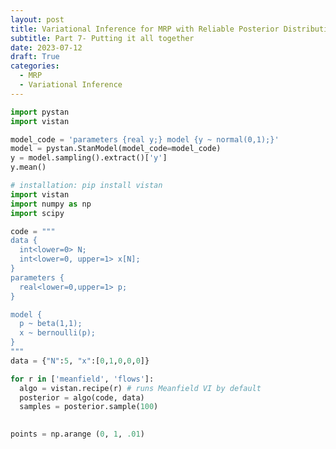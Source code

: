 ```yaml
---
layout: post
title: Variational Inference for MRP with Reliable Posterior Distributions
subtitle: Part 7- Putting it all together
date: 2023-07-12
draft: True
categories:
  - MRP
  - Variational Inference
---
```


```python
import pystan
import vistan
```

```python
model_code = 'parameters {real y;} model {y ~ normal(0,1);}'
model = pystan.StanModel(model_code=model_code)
y = model.sampling().extract()['y']
y.mean()
```


```python
# installation: pip install vistan
import vistan
import numpy as np
import scipy

code = """
data {
  int<lower=0> N;
  int<lower=0, upper=1> x[N];
}
parameters {
  real<lower=0,upper=1> p;
}

model {
  p ~ beta(1,1);
  x ~ bernoulli(p);
}
"""
data = {"N":5, "x":[0,1,0,0,0]}

for r in ['meanfield', 'flows']:
  algo = vistan.recipe(r) # runs Meanfield VI by default
  posterior = algo(code, data)
  samples = posterior.sample(100)
  

points = np.arange (0, 1, .01)
```